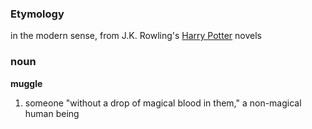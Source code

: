=== Etymology ===

in the modern sense, from J.K. Rowling's [[Harry Potter]] novels

=== noun ===

'''muggle'''

# someone "without a drop of magical blood in them," a non-magical human being